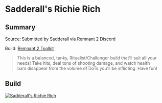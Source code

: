 
# Sadderall's Richie Rich

## Summary

Source: Submitted by Sadderall via Remnant 2 Discord

Build: [Remnant 2 Toolkit](https://www.remnant2toolkit.com/builder?name=Sadderall%27s+Richie+Rich&archtype=1q7z9d%2Cwm2xsy&skill=3er3og%2Cwyw9r4&amulet=2e2hh5&ring=ez6z8b%2Cazy0pj%2Ccpxk1d%2C3uggz9&concoction=p0ru94%2Cfhm256%2C8p2sj3%2C2jeq07&helm=ts1v89&torso=trz2cm&legs=pof5ii&consumable=v2usqs%2Cal8yob%2Crlpblq%2Cm1gznf&gloves=nfxk7i&relic=sge99k&relicfragment=erp2mp%2C1pddio%2Cj87rzn&weapon=3r9jm7%2C5gl3la%2Cty2gsi&mod=tya9an%2C38rncx%2C9vzb9r&mutator=4m2lg1%2Cf32skd%2Cb07g02&trait=dj8zx4%3B10%2Csd2hry%3B10%2Cosj7se%3B10%2Cysp1wu%3B10%2Cpbak5a%3B10%2Co6mx2t%3B10%2C2vgobq%3B10%2C6kxk5x%3B10%2Cwgzz0q%3B10%2C8baa52%3B10%2Cm6i4dl%3B8%2Cp4b2v6%3B2)

> This is a balanced, tanky, Ritualist/Challenger build that'll suit all your needs! Take hits, deal tons of shooting damage, and watch health bars disappear from the volume of DoTs you'll be inflicting. Have fun!

## Build

[![Sadderall's Richie Rich](https://d2sqltdcj8czo5.cloudfront.net/featured-builds/sadderalls_richie_rich.png)](https://www.remnant2toolkit.com/builder?name=Sadderall%27s+Richie+Rich&archtype=1q7z9d%2Cwm2xsy&skill=3er3og%2Cwyw9r4&amulet=2e2hh5&ring=ez6z8b%2Cazy0pj%2Ccpxk1d%2C3uggz9&concoction=p0ru94%2Cfhm256%2C8p2sj3%2C2jeq07&helm=ts1v89&torso=trz2cm&legs=pof5ii&consumable=v2usqs%2Cal8yob%2Crlpblq%2Cm1gznf&gloves=nfxk7i&relic=sge99k&relicfragment=erp2mp%2C1pddio%2Cj87rzn&weapon=3r9jm7%2C5gl3la%2Cty2gsi&mod=tya9an%2C38rncx%2C9vzb9r&mutator=4m2lg1%2Cf32skd%2Cb07g02&trait=dj8zx4%3B10%2Csd2hry%3B10%2Cosj7se%3B10%2Cysp1wu%3B10%2Cpbak5a%3B10%2Co6mx2t%3B10%2C2vgobq%3B10%2C6kxk5x%3B10%2Cwgzz0q%3B10%2C8baa52%3B10%2Cm6i4dl%3B8%2Cp4b2v6%3B2)

